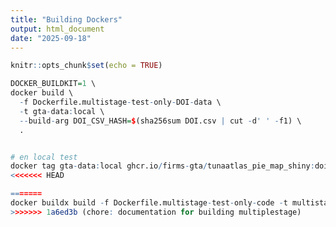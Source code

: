 ```yaml
---
title: "Building Dockers"
output: html_document
date: "2025-09-18"
---
```


```r
knitr::opts_chunk$set(echo = TRUE)
```

```r
DOCKER_BUILDKIT=1 \
docker build \
  -f Dockerfile.multistage-test-only-DOI-data \
  -t gta-data:local \
  --build-arg DOI_CSV_HASH=$(sha256sum DOI.csv | cut -d' ' -f1) \
  .


# en local test 
docker tag gta-data:local ghcr.io/firms-gta/tunaatlas_pie_map_shiny:doi-data-latest
<<<<<<< HEAD

=======
docker buildx build -f Dockerfile.multistage-test-only-code -t multistage:test . --progress=plain
>>>>>>> 1a6ed3b (chore: documentation for building multiplestage)
```


